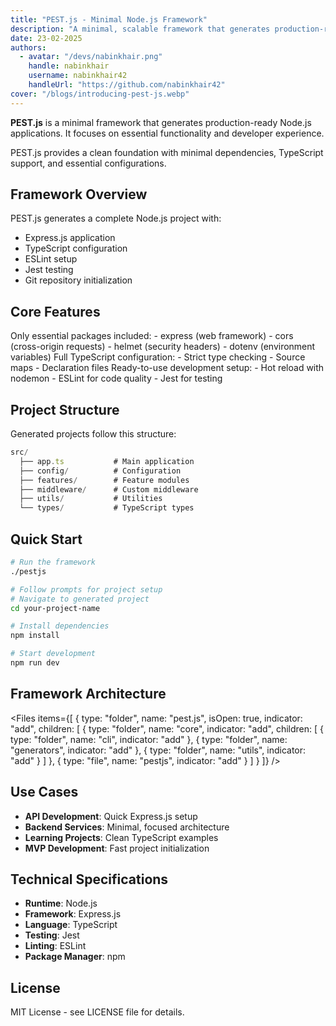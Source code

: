 ```yaml
---
title: "PEST.js - Minimal Node.js Framework"
description: "A minimal, scalable framework that generates production-ready Node.js applications with clean architecture."
date: 23-02-2025
authors:
  - avatar: "/devs/nabinkhair.png"
    handle: nabinkhair
    username: nabinkhair42
    handleUrl: "https://github.com/nabinkhair42"
cover: "/blogs/introducing-pest-js.webp"
---
```


**PEST.js** is a minimal framework that generates production-ready Node.js applications. It focuses on essential functionality and developer experience.

<Note type="success">
  PEST.js provides a clean foundation with minimal dependencies, TypeScript support, and essential configurations.
</Note>

## Framework Overview

PEST.js generates a complete Node.js project with:

- Express.js application
- TypeScript configuration
- ESLint setup
- Jest testing
- Git repository initialization

## Core Features

<Stepper>
  <StepperItem title="Minimal Dependencies">
    Only essential packages included:
    - express (web framework)
    - cors (cross-origin requests)
    - helmet (security headers)
    - dotenv (environment variables)
  </StepperItem>

  <StepperItem title="TypeScript Support">
    Full TypeScript configuration:
    - Strict type checking
    - Source maps
    - Declaration files
  </StepperItem>

  <StepperItem title="Development Tools">
    Ready-to-use development setup:
    - Hot reload with nodemon
    - ESLint for code quality
    - Jest for testing
  </StepperItem>
</Stepper>

## Project Structure

Generated projects follow this structure:

```typescript
src/
  ├── app.ts           # Main application
  ├── config/          # Configuration
  ├── features/        # Feature modules
  ├── middleware/      # Custom middleware
  ├── utils/           # Utilities
  └── types/           # TypeScript types
```

## Quick Start

```bash
# Run the framework
./pestjs

# Follow prompts for project setup
# Navigate to generated project
cd your-project-name

# Install dependencies
npm install

# Start development
npm run dev
```

## Framework Architecture

<Files items={[
  {
    type: "folder",
    name: "pest.js",
    isOpen: true,
    indicator: "add",
    children: [
      { 
        type: "folder", 
        name: "core", 
        indicator: "add",
        children: [
          { type: "folder", name: "cli", indicator: "add" },
          { type: "folder", name: "generators", indicator: "add" },
          { type: "folder", name: "utils", indicator: "add" }
        ]
      },
      { type: "file", name: "pestjs", indicator: "add" }
    ]
  }
]} />

## Use Cases

- **API Development**: Quick Express.js setup
- **Backend Services**: Minimal, focused architecture
- **Learning Projects**: Clean TypeScript examples
- **MVP Development**: Fast project initialization

## Technical Specifications

- **Runtime**: Node.js
- **Framework**: Express.js
- **Language**: TypeScript
- **Testing**: Jest
- **Linting**: ESLint
- **Package Manager**: npm

## License

MIT License - see LICENSE file for details.
